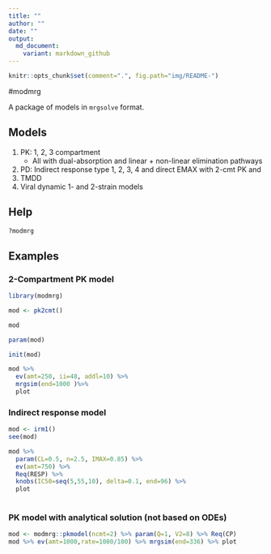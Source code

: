 ```yaml
---
title: ""
author: ""
date: ""
output: 
  md_document:
    variant: markdown_github
---
```

```r
knitr::opts_chunk$set(comment=".", fig.path="img/README-")
```



#modmrg

A package of models in `mrgsolve` format.

## Models
1. PK: 1, 2, 3 compartment
    * All with dual-absorption and linear + non-linear elimination pathways
1. PD: Indirect response type 1, 2, 3, 4 and direct EMAX with 2-cmt PK and
1. TMDD
1. Viral dynamic 1- and 2-strain models

## Help
```r

?modmrg


```


## Examples

### 2-Compartment PK model
```r
library(modmrg)

mod <- pk2cmt()

mod

param(mod)

init(mod)

mod %>%
  ev(amt=250, ii=48, addl=10) %>% 
  mrgsim(end=1000 )%>% 
  plot
```


### Indirect response model
```r
mod <- irm1()
see(mod)

mod %>% 
  param(CL=0.5, n=2.5, IMAX=0.85) %>%
  ev(amt=750) %>% 
  Req(RESP) %>% 
  knobs(IC50=seq(5,55,10), delta=0.1, end=96) %>%
  plot
  
```


### PK model with analytical solution (not based on ODEs)
```r
mod <- modmrg::pkmodel(ncmt=2) %>% param(Q=1, V2=8) %>% Req(CP)
mod %>% ev(amt=1000,rate=1000/100) %>% mrgsim(end=336) %>% plot
```

